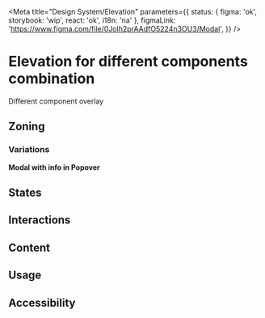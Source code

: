 


<Meta
	title="Design System/Elevation"
	parameters={{
		status: { figma: 'ok', storybook: 'wip', react: 'ok', i18n: 'na' },
		figmaLink: 'https://www.figma.com/file/0Jolh2prAAdfO5224n3OU3/Modal',
	}}
/>

# Elevation for different components combination

Different component overlay

## Zoning

### Variations

**Modal with info in Popover**

<Canvas>
	<Story height="5rem" story={Stories.DialogWithTooltipAndPopover} />
</Canvas>

## States

## Interactions

## Content

## Usage

## Accessibility
